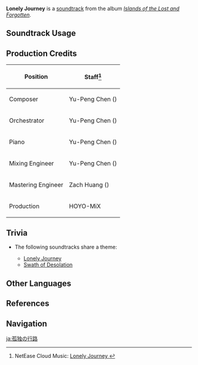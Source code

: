 {{Soundtrack Infobox
|image          = Islands of the Lost and Forgotten.png
|album          = Islands of the Lost and Forgotten
|disc           = 1
|number         = 10
|featured       =
|featured2      =
|featured3      =
|featured_disc  =
|featured_disc2 =
|featured_disc3 =
|youtube_id     = toN559z954M
|youtube_time   = 1
|spotify_id     = 5AdCD0NK3wd0ICiVQQ10eJ
|previous       = Roaming in Silence
|next           = Swath of Desolation
}}
'''Lonely Journey''' is a [[soundtrack]] from the album ''[[Islands of the Lost and Forgotten]]''.

==Soundtrack Usage==
{{Soundtrack Usage
|quest    = 
|location = Seirai Island
|domain   = 
}}

==Production Credits==
{| class="wikitable"
! Position
! Staff<ref>NetEase Cloud Music: [https://music.163.com/#/song?id=1937114140 Lonely Journey {{zh|茕茕行路}}]</ref>
|-
! Composer
| Yu-Peng Chen ({{zh|陈致逸}})
|-
! Orchestrator
| Yu-Peng Chen ({{zh|陈致逸}})
|-
! Piano
| Yu-Peng Chen ({{zh|陈致逸}})
|-
! Mixing Engineer
| Yu-Peng Chen ({{zh|陈致逸}})
|-
! Mastering Engineer
| Zach Huang ({{zh|黄巍}})
|-
! Production
| HOYO-MiX
|}
<!--
==Gallery==
<gallery>
</gallery>
-->

==Trivia==
* <section begin="LonelyJourneyTheme" />The following soundtracks share a theme:
** [[Lonely Journey]]
** [[Swath of Desolation]]<section end="LonelyJourneyTheme" />

==Other Languages==
{{Other Languages
|en      = Lonely Journey
|zhs     = 茕茕行路
|zhs_rm  = Qióngqióng Xínglù
|zhs_tl   = Solitary Travel
|ja      = 孤独の行路
|ja_rm   = Kodoku no Kouro
|ja_tl   = Solitary Path
}}

==References==
{{Reflist}}

==Navigation==
{{Soundtrack Navbox|Islands of the Lost and Forgotten}}

[[ja:孤独の行路]]